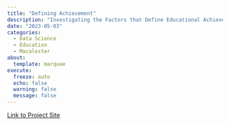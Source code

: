 ```yaml
---
title: "Defining Achievement"
description: "Investigating the Factors that Define Educational Achievement using California as a Case Study. This site was created as a final project for Stat/Comp 456: Projects in Data Science, taught by Brianna Heggeseth."
date: "2023-05-03"
categories:
  - Data Science
  - Education
  - Macalester
about:
  template: marquee
execute:
  freeze: auto
  echo: false
  warning: false
  message: false
---
```


[Link to Project Site](https://jeremyhub.ninja/Beyond-The-Report-Card/)
